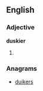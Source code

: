 ==English==

===Adjective===
'''duskier'''

# {{comparative of|[[dusky]]}}

===Anagrams===
* [[duikers#English|duikers]]